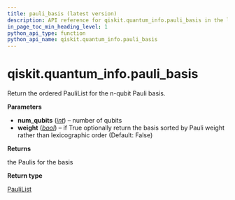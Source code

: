 ```yaml
---
title: pauli_basis (latest version)
description: API reference for qiskit.quantum_info.pauli_basis in the latest version of qiskit
in_page_toc_min_heading_level: 1
python_api_type: function
python_api_name: qiskit.quantum_info.pauli_basis
---
```


<span id="qiskit-quantum-info-pauli-basis" />

# qiskit.quantum\_info.pauli\_basis

<Function id="qiskit.quantum_info.pauli_basis" isDedicatedPage={true} github="https://github.com/Qiskit/qiskit/tree/stable/2.0/qiskit/quantum_info/operators/symplectic/pauli_utils.py#L21-L40" signature="qiskit.quantum_info.pauli_basis(num_qubits, weight=False)">
  Return the ordered PauliList for the n-qubit Pauli basis.

  **Parameters**

  *   **num\_qubits** ([*int*](https://docs.python.org/3/library/functions.html#int "(in Python v3.13)")) – number of qubits
  *   **weight** ([*bool*](https://docs.python.org/3/library/functions.html#bool "(in Python v3.13)")) – if True optionally return the basis sorted by Pauli weight rather than lexicographic order (Default: False)

  **Returns**

  the Paulis for the basis

  **Return type**

  [PauliList](qiskit.quantum_info.PauliList "qiskit.quantum_info.PauliList")
</Function>

